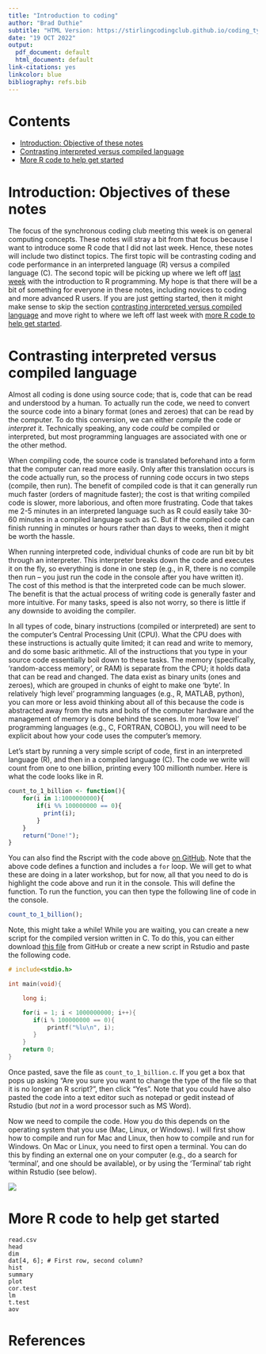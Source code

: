 ```yaml
---
title: "Introduction to coding"
author: "Brad Duthie"
subtitle: "HTML Version: https://stirlingcodingclub.github.io/coding_types/notes.html"
date: "19 OCT 2022"
output:
  pdf_document: default
  html_document: default
link-citations: yes
linkcolor: blue
bibliography: refs.bib
---
```


Contents
================================================================================

- [Introduction: Objective of these notes](#intro)
- [Contrasting interpreted versus compiled language](#contrast) 
- [More R code to help get started](#Rcode)


<a name="intro">Introduction: Objectives of these notes</a>
================================================================================

The focus of the synchronous coding club meeting this week is on general computing concepts. These notes will stray a bit from that focus because I want to introduce some R code that I did not last week. Hence, these notes will include two distinct topics. The first topic will be contrasting coding and code performance in an interpreted language (R) versus a compiled language (C). The second topic will be picking up where we left off [last week](https://stirlingcodingclub.github.io/getting_started/notes.html) with the introduction to R programming. My hope is that there will be a bit of something for everyone in these notes, including novices to coding and more advanced R users. If you are just getting started, then it might make sense to skip the section [contrasting interpreted versus compiled language](#contrast) and move right to where we left off last week with [more R code to help get started](#Rcode).

<a name="contrast">Contrasting interpreted versus compiled language</a>
================================================================================

Almost all coding is done using source code; that is, code that can be read and understood by a human. To actually run the code, we need to convert the source code into a binary format (ones and zeroes) that can be read by the computer. To do this conversion, we can either *compile* the code or *interpret* it. Technically speaking, any code *could* be compiled or interpreted, but most programming languages are associated with one or the other method. 

When compiling code, the source code is translated beforehand into a form that the computer can read more easily. Only after this translation occurs is the code actually run, so the process of running code occurs in two steps (compile, then run). The benefit of compiled code is that it can generally run much faster (orders of magnitude faster); the cost is that writing compiled code is slower, more laborious, and often more frustrating. Code that takes me 2-5 minutes in an interpreted language such as R could easily take 30-60 minutes in a compiled language such as C. But if the compiled code can finish running in minutes or hours rather than days to weeks, then it might be worth the hassle.

When running interpreted code, individual chunks of code are run bit by bit through an interpreter. This interpreter breaks down the code and executes it on the fly, so everything is done in one step (e.g., in R, there is no compile then run -- you just run the code in the console after you have written it). The cost of this method is that the interpreted code can be much slower. The benefit is that the actual process of writing code is generally faster and more intuitive. For many tasks, speed is also not worry, so there is little if any downside to avoiding the compiler.

In all types of code, binary instructions (compiled or interpreted) are sent to the computer's Central Processing Unit (CPU). What the CPU does with these instructions is actually quite limited; it can read and write to memory, and do some basic arithmetic. All of the instructions that you type in your source code essentially boil down to these tasks. The memory (specifically, 'random-access memory', or RAM) is separate from the CPU; it holds data that can be read and changed. The data exist as binary units (ones and zeroes), which are grouped in chunks of eight to make one 'byte'. In relatively 'high level' programming languages (e.g., R, MATLAB, python), you can more or less avoid thinking about all of this because the code is abstracted away from the nuts and bolts of the computer hardware and the management of memory is done behind the scenes. In more 'low level' programming languages (e.g., C, FORTRAN, COBOL), you will need to be explicit about how your code uses the computer's memory.

Let's start by running a very simple script of code, first in an interpreted language (R), and then in a compiled language (C). The code we write will count from one to one billion, printing every 100 millionth number. Here is what the code looks like in R.

```r
count_to_1_billion <- function(){
    for(i in 1:1000000000){
        if(i %% 100000000 == 0){
          print(i);
        }  
    }
    return("Done!");
}
```

You can also find the Rscript with the code above [on GitHub](https://github.com/StirlingCodingClub/coding_types/blob/main/count_to_1_billion.R). Note that the above code defines a function and includes a `for` loop. We will get to what these are doing in a later workshop, but for now, all that you need to do is highlight the code above and run it in the console. This will define the function. To run the function, you can then type the following line of code in the console.

```r
count_to_1_billion();
```

Note, this might take a while! While you are waiting, you can create a new script for the compiled version written in C. To do this, you can either download [this file](https://github.com/StirlingCodingClub/coding_types/blob/main/count_to_1_billion.c) from GitHub or create a new script in Rstudio and paste the following code.

```c
# include<stdio.h>

int main(void){

    long i;

    for(i = 1; i < 1000000000; i++){
       if(i % 100000000 == 0){
           printf("%lu\n", i);
       }
    }
    return 0;
}
```

Once pasted, save the file as `count_to_1_billion.c`. If you get a box that pops up asking "Are you sure you want to change the type of the file so that it is no longer an R script?", then click "Yes". Note that you could have also pasted the code into a text editor such as notepad or gedit instead of Rstudio (but *not* in a word processor such as MS Word).

Now we need to compile the code. How you do this depends on the operating system that you use (Mac, Linux, or Windows). I will first show how to compile and run for Mac and Linux, then how to compile and run for Windows. On Mac or Linux, you need to first open a terminal. You can do this by finding an external one on your computer (e.g., do a search for 'terminal', and one should be available), or by using the 'Terminal' tab right within Rstudio (see below).

![](img/terminal_tab.png)


<a name = "Rcode">More R code to help get started</a>
================================================================================



```
read.csv
head
dim
dat[4, 6]; # First row, second column?
hist
summary
plot
cor.test
lm
t.test
aov
```















References
================================================================================
